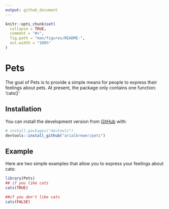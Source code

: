 ```yaml
---
output: github_document
---
```


<!-- README.md is generated from README.Rmd. Please edit that file -->

```r
knitr::opts_chunk$set(
  collapse = TRUE,
  comment = "#>",
  fig.path = "man/figures/README-",
  out.width = "100%"
)
```

# Pets

The goal of Pets is to provide a simple means for people to express their feelings about pets. At present, the package only contains one function: 'cats()'

## Installation

You can install the development version from [GitHub](https://github.com/) with:

``` r
# install.packages("devtools")
devtools::install_github("arialbrewer/pets")
```
## Example

Here are two simple examples that allow you to express your feelings about cats:

```r
library(Pets)
## if you like cats
cats(TRUE)

##if you don't like cats
cats(FALSE)
```


